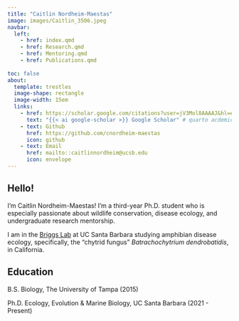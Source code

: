```yaml
---
title: "Caitlin Nordheim-Maestas"
image: images/Caitlin_3506.jpeg
navbar:
  left:
    - href: index.qmd
    - href: Research.qmd
    - href: Mentoring.qmd
    - href: Publications.qmd
    
toc: false
about:
  template: trestles
  image-shape: rectangle
  image-width: 15em
  links:
    - href: https://scholar.google.com/citations?user=jV3Mol8AAAAJ&hl=en
      text: "{{< ai google-scholar >}} Google Scholar" # quarto acdemicons extension!!
    - text: Github
      href: https://github.com/cnordheim-maestas
      icon: github
    - text: Email
      href: mailto::caitlinnordheim@ucsb.edu
      icon: envelope
---
```


## Hello! 

I'm Caitlin Nordheim-Maestas! I'm a third-year Ph.D. student who is especially passionate about wildlife conservation, disease ecology, and undergraduate research mentorship. 

I am in the [Briggs Lab](https://briggslab.eemb.ucsb.edu/) at UC Santa Barbara studying amphibian disease ecology, specifically, the "chytrid fungus" *Batrachochytrium dendrobatidis*, in California.


## Education

B.S. Biology, The University of Tampa (2015)

Ph.D. Ecology, Evolution & Marine Biology, UC Santa Barbara (2021 - Present)